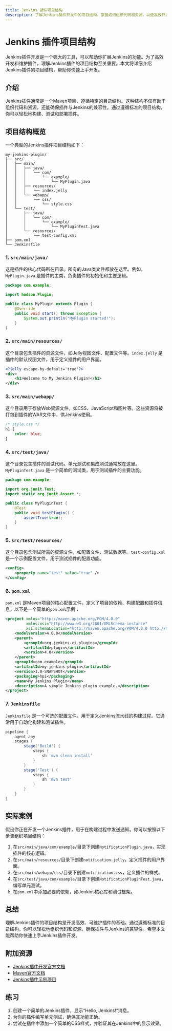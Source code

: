 ```yaml
---
title: Jenkins 插件项目结构
description: 了解Jenkins插件开发中的项目结构，掌握如何组织代码和资源，以便高效开发和维护插件。
---
```


# Jenkins 插件项目结构

Jenkins插件开发是一个强大的工具，可以帮助你扩展Jenkins的功能。为了高效开发和维护插件，理解Jenkins插件的项目结构至关重要。本文将详细介绍Jenkins插件的项目结构，帮助你快速上手开发。

## 介绍

Jenkins插件通常是一个Maven项目，遵循特定的目录结构。这种结构不仅有助于组织代码和资源，还能确保插件与Jenkins的兼容性。通过遵循标准的项目结构，你可以轻松地构建、测试和部署插件。

## 项目结构概览

一个典型的Jenkins插件项目结构如下：

```
my-jenkins-plugin/
├── src/
│   ├── main/
│   │   ├── java/
│   │   │   └── com/
│   │   │       └── example/
│   │   │           └── MyPlugin.java
│   │   ├── resources/
│   │   │   └── index.jelly
│   │   └── webapp/
│   │       └── css/
│   │           └── style.css
│   └── test/
│       ├── java/
│       │   └── com/
│       │       └── example/
│       │           └── MyPluginTest.java
│       └── resources/
│           └── test-config.xml
├── pom.xml
└── Jenkinsfile
```

### 1. `src/main/java/`

这是插件的核心代码所在目录。所有的Java类文件都放在这里。例如，`MyPlugin.java` 是插件的主类，负责插件的初始化和主要逻辑。

```java
package com.example;

import hudson.Plugin;

public class MyPlugin extends Plugin {
    @Override
    public void start() throws Exception {
        System.out.println("MyPlugin started!");
    }
}
```

### 2. `src/main/resources/`

这个目录包含插件的资源文件，如Jelly视图文件、配置文件等。`index.jelly` 是插件的默认视图文件，用于定义插件的用户界面。

```xml
<?jelly escape-by-default='true'?>
<div>
    <h1>Welcome to My Jenkins Plugin!</h1>
</div>
```

### 3. `src/main/webapp/`

这个目录用于存放Web资源文件，如CSS、JavaScript和图片等。这些资源将被打包到插件的WAR文件中，供Jenkins使用。

```css
/* style.css */
h1 {
    color: blue;
}
```

### 4. `src/test/java/`

这个目录包含插件的测试代码。单元测试和集成测试通常放在这里。`MyPluginTest.java` 是一个简单的测试类，用于测试插件的主要功能。

```java
package com.example;

import org.junit.Test;
import static org.junit.Assert.*;

public class MyPluginTest {
    @Test
    public void testPlugin() {
        assertTrue(true);
    }
}
```

### 5. `src/test/resources/`

这个目录包含测试所需的资源文件，如配置文件、测试数据等。`test-config.xml` 是一个示例配置文件，用于测试插件的配置功能。

```xml
<config>
    <property name="test" value="true" />
</config>
```

### 6. `pom.xml`

`pom.xml` 是Maven项目的核心配置文件，定义了项目的依赖、构建配置和插件信息。以下是一个简单的`pom.xml`示例：

```xml
<project xmlns="http://maven.apache.org/POM/4.0.0"
         xmlns:xsi="http://www.w3.org/2001/XMLSchema-instance"
         xsi:schemaLocation="http://maven.apache.org/POM/4.0.0 http://maven.apache.org/xsd/maven-4.0.0.xsd">
    <modelVersion>4.0.0</modelVersion>
    <parent>
        <groupId>org.jenkins-ci.plugins</groupId>
        <artifactId>plugin</artifactId>
        <version>4.0</version>
    </parent>
    <groupId>com.example</groupId>
    <artifactId>my-jenkins-plugin</artifactId>
    <version>1.0-SNAPSHOT</version>
    <packaging>hpi</packaging>
    <name>My Jenkins Plugin</name>
    <description>A simple Jenkins plugin example.</description>
</project>
```

### 7. `Jenkinsfile`

`Jenkinsfile` 是一个可选的配置文件，用于定义Jenkins流水线的构建过程。它通常用于自动化构建和测试插件。

```groovy
pipeline {
    agent any
    stages {
        stage('Build') {
            steps {
                sh 'mvn clean install'
            }
        }
        stage('Test') {
            steps {
                sh 'mvn test'
            }
        }
    }
}
```

## 实际案例

假设你正在开发一个Jenkins插件，用于在构建过程中发送通知。你可以按照以下步骤组织项目结构：

1. 在`src/main/java/com/example/`目录下创建`NotificationPlugin.java`，实现插件的核心逻辑。
2. 在`src/main/resources/`目录下创建`notification.jelly`，定义插件的用户界面。
3. 在`src/main/webapp/css/`目录下创建`notification.css`，定义插件的样式。
4. 在`src/test/java/com/example/`目录下创建`NotificationPluginTest.java`，编写单元测试。
5. 在`pom.xml`中添加必要的依赖，如Jenkins核心库和测试框架。

## 总结

理解Jenkins插件的项目结构是开发高效、可维护插件的基础。通过遵循标准的目录结构，你可以轻松地组织代码和资源，确保插件与Jenkins的兼容性。希望本文能帮助你快速上手Jenkins插件开发。

## 附加资源

- [Jenkins插件开发官方文档](https://www.jenkins.io/doc/developer/)
- [Maven官方文档](https://maven.apache.org/guides/)
- [Jenkins插件示例项目](https://github.com/jenkinsci/plugin-examples)

## 练习

1. 创建一个简单的Jenkins插件，显示“Hello, Jenkins!”消息。
2. 为你的插件编写单元测试，确保其功能正确。
3. 尝试在插件中添加一个简单的CSS样式，并验证其在Jenkins中的显示效果。
